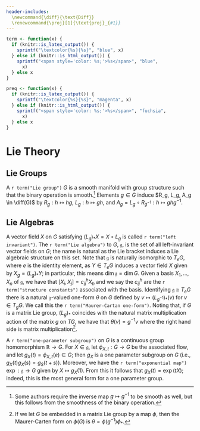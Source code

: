 ```yaml
---
header-includes: 
  \newcommand{\diff}{\text{Diff}}
  \renewcommand{\proj}[1]{\text{proj}_{#1}}
---
```


```r
term <- function(x) {
  if (knitr::is_latex_output()) {
    sprintf("\textcolor{%s}{%s}", "blue", x)
  } else if (knitr::is_html_output()) {
    sprintf("<span style='color: %s;'>%s</span>", "blue",
      x)
  } else x
}
```

```r
preq <- function(x) {
  if (knitr::is_latex_output()) {
    sprintf("\textcolor{%s}{%s}", "magenta", x)
  } else if (knitr::is_html_output()) {
    sprintf("<span style='color: %s;'>%s</span>", "fuchsia",
      x)
  } else x
}
```

# Lie Theory

## Lie Groups

A `r term("Lie group")` $G$ is a smooth manifold with group structure such that the binary operation is smooth.[^com:smooth_inverse] 
Elements $g \in G$ induce $R_g, L_g, A_g \in \diff(G)$ by $R_g : h \mapsto hg$, $L_g : h \mapsto gh$, and $A_g = L_g \circ R_{g^{-1}} : h \mapsto ghg^{-1}$. 

## Lie Algebras

A vector field $X$ on $G$ satisfying $(L_g)_* X = X \circ L_g$ is called `r term("left invariant")`. 
The `r term("Lie algebra")` to $G$, $\mathfrak{g}$, is the set of all left-invariant vector fields on $G$; the name is natural as the Lie bracket induces a Lie algebraic structure on this set. 
Note that $\mathfrak{g}$ is naturally isomorphic to $T_e G$, where $e$ is the identity element, as $Y \in T_e G$ induces a vector field $X$ given by $X_g = (L_g)_* Y$; in particular, this means $\dim \mathfrak{g} = \dim G$. 
Given a basis $X_1, \dots, X_n$ of $\mathfrak{g}$, we have that $[X_i, X_j] = c_{ij}^h X_h$ and we say the $c_{ij}^h$ are the `r term("structure constants")` associated with the basis. 
Identifying $\mathfrak{g} \cong T_e G$ there is a natural $\mathfrak{g}$-valued one-form $\theta$ on $G$ defined by $v \mapsto (L_{g^{-1}})_*(v)$ for $v \in T_g G$. 
We call this the `r term("Maurer-Cartan one-form")`. 
Noting that, if $G$ is a matrix Lie group, $(L_g)_*$ coincides with the natural matrix multiplication action of the matrix $g$ on $TG$, we have that $\theta(v) = g^{-1}v$ where the right hand side is matrix multiplication[^com:maurer_cartan_matrix_lie_group]. 

A `r term("one-parameter subgroup")` on $G$ is a continuous group homomorphism $\mathbb{R} \to G$. For $X \in \mathfrak{g}$, let $\phi_{X,t} : G \to G$ be the associated flow, and let $g_X(t) = \phi_{X,t}(e) \in G$; then $g_X$ is a one parameter subgroup on $G$ (i.e., $g_X(t)g_X(s) = g_S(t+s)$).
Moreover, we have the `r term("exponential map")` $\exp : \mathfrak{g} \to G$ given by $X \mapsto g_X(1)$. 
From this it follows that $g_X(t) = \exp(tX)$; indeed, this is the most general form for a one parameter group.

[^com:smooth_inverse]: Some authors require the inverse map $g \mapsto g^{-1}$ to be smooth as well, but this follows from the smoothness of the binary operation.

[^com:maurer_cartan_matrix_lie_group]: If we let $G$ be embedded in a matrix Lie group by a map $\phi$, then the Maurer-Carten form on $\phi(G)$ is $\theta = \phi(g^{-1})\phi_*$.
